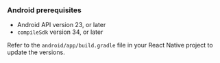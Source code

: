 ### Android prerequisites

- Android API version 23, or later
- `compileSdk` version 34, or later

Refer to the `android/app/build.gradle` file in your React Native project to update the versions.
